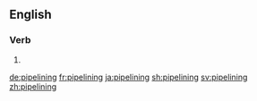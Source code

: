 ==English==

===Verb===
{{head|en|present participle}}

# {{present participle of|pipeline|lang=en|nocat=1}}

[[de:pipelining]]
[[fr:pipelining]]
[[ja:pipelining]]
[[sh:pipelining]]
[[sv:pipelining]]
[[zh:pipelining]]